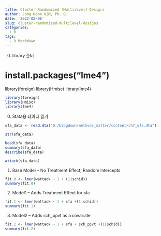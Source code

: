 ```yaml
---
title: Cluster Randomized (Multilevel) Designs
author: Jong Hoon KIM, Ph. D.
date: '2022-02-06'
slug: cluster-randomized-multilevel-designs
categories:
  - R
tags:
  - R Markdown
---
```



0. library 준비

# install.packages("lme4")
library(foreign)
library(Hmisc)
library(lme4)

```r

library(foreign)
library(Hmisc)
library(lme4)

```

0. Stata용 데이터 읽기 


```r

sfa_data <- read.dta("D:/blogdown/methods_matter/content/ch7_sfa.dta")

str(sfa_data)

head(sfa_data)
summary(sfa_data)
describe(sfa_data)

attach(sfa_data)

```


1. Base Model -- No Treatment Effect, Random Intercepts

```r

fit.0 <- lmer(wattack ~ 1 + (1|schid))
summary(fit.0)

```

2. Model1 -- Adds Treatment Effect for sfa

```r

fit.1 <- lmer(wattack ~ 1 + sfa +(1|schid))
summary(fit.1)
```

3. Model2 -- Adds sch_ppvt as a covariate

```r

fit.2 <- lmer(wattack ~ 1 + sfa + sch_ppvt +(1|schid))
summary(fit.2)
```
